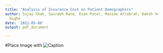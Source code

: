 ```yaml
---
title: "Analysis of Insurance Cost on Patient Demographics"
author: Sujay Shah, Saurabh Rane, Evan Patel, Maxine Attobrah, Daksh Verma, Tejas
  Dighe
date: '2022-05-08'
output: pdf_document

---
```


#Place Image with ![Caption](path)

```r

```
